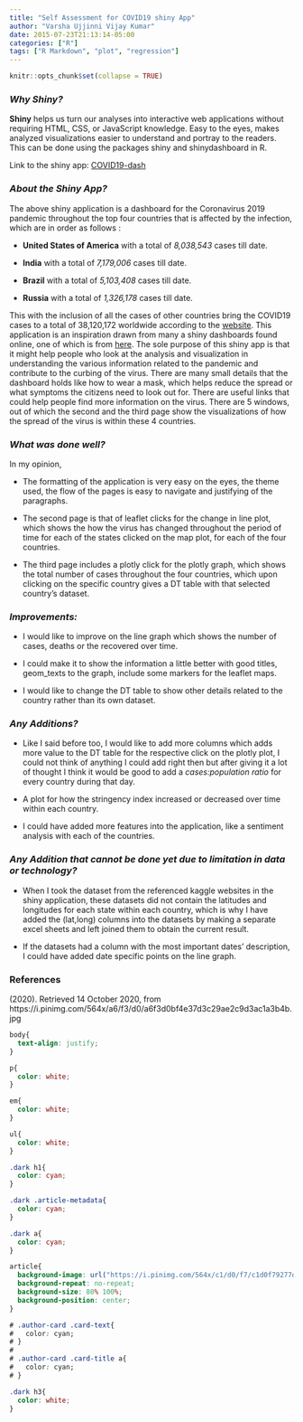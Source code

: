 ```yaml
---
title: "Self Assessment for COVID19 shiny App"
author: "Varsha Ujjinni Vijay Kumar"
date: 2015-07-23T21:13:14-05:00
categories: ["R"]
tags: ["R Markdown", "plot", "regression"]
---
```


```r
knitr::opts_chunk$set(collapse = TRUE)
```

### *Why Shiny?*

**Shiny** helps us turn our analyses into interactive web applications without requiring HTML, CSS, or JavaScript knowledge. Easy to the eyes, makes analyzed visualizations easier to understand and portray to the readers. This can be done using the packages shiny and shinydashboard in R.


Link to the shiny app: [COVID19-dash](https://varsha-ujjinni-vijay-kumar.shinyapps.io/shiny-assessment-Varsha-Ujjinni-VijayKumar/)

### *About the Shiny App?*

The above shiny application is a dashboard for the Coronavirus 2019 pandemic throughout the top four countries that is affected by the infection, which are in order as follows :

- **United States of America** with a total of *8,038,543* cases till date.

- **India** with a total of *7,179,006* cases till date.

- **Brazil** with a total of *5,103,408* cases till date.

- **Russia** with a total of *1,326,178* cases till date. 

This with the inclusion of all the cases of other countries bring the COVID19 cases to a total of 38,120,172 worldwide according to the [website](https://www.worldometers.info/coronavirus/).
This application is an inspiration drawn from many a shiny dashboards found online, one of which is from [here](https://shiny.rstudio.com/gallery/covid19-tracker.html). The sole purpose of this shiny app is that it might help people who look at the analysis and visualization in understanding the various information related to the pandemic and contribute to the curbing of the virus. 
There are many small details that the dashboard holds like how to wear a mask, which helps reduce the spread or what symptoms the citizens need to look out for. There are useful links that could help people find more information on the virus. There are 5 windows, out of which the second and the third page show the visualizations of how the spread of the virus is within these 4 countries.

### *What was done well?*

In my opinion,

- The formatting of the application is very easy on the eyes, the theme used, the flow of the pages is easy to navigate and justifying of the paragraphs. 

- The second page is that of leaflet clicks for the change in line plot, which shows the how the virus has changed throughout the period of time for each of the states clicked on the map plot, for each of the four countries. 

- The third page includes a plotly click for the plotly graph, which shows the total number of cases throughout the four countries, which upon clicking on the specific country gives a DT table with that selected country's dataset.

### *Improvements:*

- I would like to improve on the line graph which shows the number of cases, deaths or the recovered over time. 

- I could make it to show the information a little better with good titles, geom_texts to the graph, include some markers for the leaflet maps. 

- I would like to change the DT table to show other details related to the country rather than its own dataset.

### *Any Additions?*

- Like I said before too, I would like to add more columns which adds more value to the DT table for the respective click on the plotly plot, I could not think of anything I could add right then but after giving it a lot of thought I think it would be good to add a *cases:population ratio* for every country during that day.

- A plot for how the stringency index increased or decreased over time within each country.

- I could have added more features into the application, like a sentiment analysis with each of the countries.

### *Any Addition that cannot be done yet due to limitation in data or technology?*

- When I took the dataset from the referenced kaggle websites in the shiny application, these datasets did not contain the latitudes and longitudes for each state within each country, which is why I have added the (lat,long) columns into the datasets by making a separate excel sheets and left joined them to obtain the current result.

- If the datasets had a column with the most important dates' description, I could have added date specific points on the line graph.


### References

(2020). Retrieved 14 October 2020, from https://i.pinimg.com/564x/a6/f3/d0/a6f3d0bf4e37d3c29ae2c9d3ac1a3b4b.jpg

```css
body{
  text-align: justify;
}

p{
  color: white;
}

em{
  color: white;
}

ul{
  color: white;
}

.dark h1{
  color: cyan;
}

.dark .article-metadata{
  color: cyan;
}

.dark a{
  color: cyan;
}

article{
  background-image: url("https://i.pinimg.com/564x/c1/d0/f7/c1d0f79277d914f24d18cd0f1fe0b45a.jpg");
  background-repeat: no-repeat;
  background-size: 80% 100%;
  background-position: center;
}

# .author-card .card-text{
#   color: cyan;
# }
# 
# .author-card .card-title a{
#   color: cyan;
# }

.dark h3{
  color: white;
}
```

